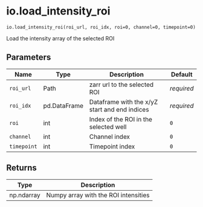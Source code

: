 # io.load_intensity_roi { #operetta_compose.io.load_intensity_roi }

`io.load_intensity_roi(roi_url, roi_idx, roi=0, channel=0, timepoint=0)`

Load the intensity array of the selected ROI

## Parameters

| Name        | Type         | Description                                   | Default    |
|-------------|--------------|-----------------------------------------------|------------|
| `roi_url`   | Path         | zarr url to the selected ROI                  | _required_ |
| `roi_idx`   | pd.DataFrame | Dataframe with the x/yZ start and end indices | _required_ |
| `roi`       | int          | Index of the ROI in the selected well         | `0`        |
| `channel`   | int          | Channel index                                 | `0`        |
| `timepoint` | int          | Timepoint index                               | `0`        |

## Returns

| Type       | Description                          |
|------------|--------------------------------------|
| np.ndarray | Numpy array with the ROI intensities |